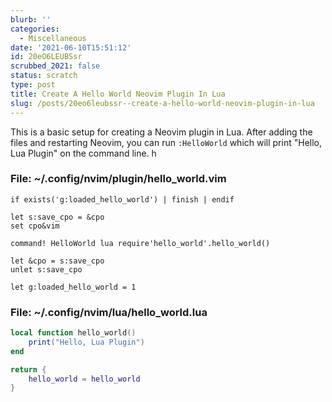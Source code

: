 ```yaml
---
blurb: ''
categories:
  - Miscellaneous
date: '2021-06-10T15:51:12'
id: 20eO6LEUBSsr
scrubbed_2021: false
status: scratch
type: post
title: Create A Hello World Neovim Plugin In Lua
slug: /posts/20eo6leubssr--create-a-hello-world-neovim-plugin-in-lua
---
```


This is a basic setup for creating a Neovim plugin in Lua. After adding the files and restarting Neovim, you can run `:HelloWorld` which will print "Hello, Lua Plugin" on the command line. h


### File: ~/.config/nvim/plugin/hello_world.vim

```vim
if exists('g:loaded_hello_world') | finish | endif

let s:save_cpo = &cpo
set cpo&vim

command! HelloWorld lua require'hello_world'.hello_world()

let &cpo = s:save_cpo
unlet s:save_cpo

let g:loaded_hello_world = 1
```



### File: ~/.config/nvim/lua/hello_world.lua

```lua
local function hello_world()
    print("Hello, Lua Plugin")
end

return {
    hello_world = hello_world
}
```

